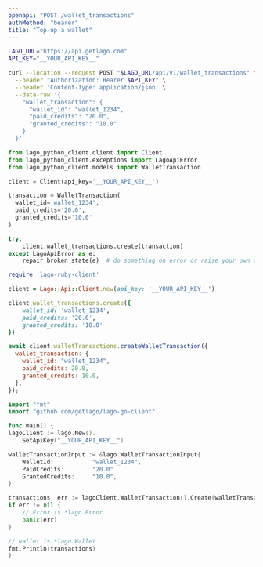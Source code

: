 ```yaml
---
openapi: "POST /wallet_transactions"
authMethod: "bearer"
title: "Top-up a wallet"
---
```


<RequestExample>

```bash cURL
LAGO_URL="https://api.getlago.com"
API_KEY="__YOUR_API_KEY__"

curl --location --request POST "$LAGO_URL/api/v1/wallet_transactions" \
  --header "Authorization: Bearer $API_KEY" \
  --header 'Content-Type: application/json' \
  --data-raw '{
    "wallet_transaction": {
      "wallet_id": "wallet_1234",
      "paid_credits": "20.0",
      "granted_credits": "10.0"
    }
  }'
```

```python Python
from lago_python_client.client import Client
from lago_python_client.exceptions import LagoApiError
from lago_python_client.models import WalletTransaction

client = Client(api_key='__YOUR_API_KEY__')

transaction = WalletTransaction(
  wallet_id='wallet_1234',
  paid_credits='20.0',
  granted_credits='10.0'
)

try:
    client.wallet_transactions.create(transaction)
except LagoApiError as e:
    repair_broken_state(e)  # do something on error or raise your own exception
```

```ruby Ruby
require 'lago-ruby-client'

client = Lago::Api::Client.new(api_key: '__YOUR_API_KEY__')

client.wallet_transactions.create({
    wallet_id: 'wallet_1234',
    paid_credits: '20.0',
    granted_credits: '10.0'
})
```

```js Javascript
await client.walletTransactions.createWalletTransaction({
  wallet_transaction: {
    wallet_id: "wallet_1234",
    paid_credits: 20.0,
    granted_credits: 10.0,
  },
});
```

```go Go
import "fmt"
import "github.com/getlago/lago-go-client"

func main() {
lagoClient := lago.New().
    SetApiKey("__YOUR_API_KEY__")

walletTransactionInput := &lago.WalletTransactionInput{
    WalletId:           "wallet_1234",
    PaidCredits:        "20.0"
    GrantedCredits:     "10.0",
}

transactions, err := lagoClient.WalletTransaction().Create(walletTransactionInput)
if err != nil {
    // Error is *lago.Error
    panic(err)
}

// wallet is *lago.Wallet
fmt.Println(transactions)
}
```

</RequestExample>
